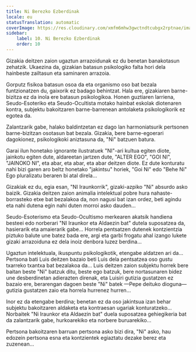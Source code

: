 ```yaml
---
title: Ni Berezko Ezberdinak
locale: eu
statusTranslation: automatic
coverImage: https://res.cloudinary.com/xmfm6mhw3gwctndtcubgx2rptnae/image/upload/v1740468922/small_cover_tratado_de_psicologia_revolucionaria_a4c0dca4e0.webp
sidebar:
    label: 10. Ni Berezko Ezberdinak
    order: 10
---
```

Gizakia deitzen zaion ugaztun arrazoidunak ez du benetan banakotasun zehatzik. Ukaezina da, gizakian batasun psikologiko falta hori dela hainbeste zailtasun eta saminaren arrazoia.

Gorputz fisikoa batasun osoa da eta organismo oso bat bezala funtzionatzen du, gaixorik ez badago behintzat. Hala ere, gizakiaren barne-bizitza ez da inola ere batasun psikologikoa. Honen guztiaren larriena, Seudo-Esoteriko eta Seudo-Ocultista motako hainbat eskolak diotenaren kontra, subjektu bakoitzaren barne-barrenean antolaketa psikologikorik ez egotea da.

Zalantzarik gabe, halako baldintzetan ez dago lan harmoniatsurik pertsonen barne-bizitzan osotasun bat bezala. Gizakia, bere barne-egoerari dagokionez, psikologikoki aniztasuna da, "Ni" batzuen batura.

Garai ilun honetako ignorante ilustratuek "NI"-ari kultua egiten diote, jainkotu egiten dute, aldareetan jartzen dute, "ALTER EGO", "GOI NI", "JAINOKO NI", eta abar, eta abar, eta abar deitzen diote. Ez dute konturatu nahi bizi garen aro beltz honetako "jakintsu" horiek, "Goi Ni" edo "Behe Ni" Ego pluralizatu beraren bi atal direla...

Gizakiak ez du, egia esan, "NI Iraunkorrik", gizaki-azpiko "Ni" absurdo asko baizik. Gizakia deitzen zaion animalia intelektual pobre hura nahaste-borrasteko etxe bat bezalakoa da, non nagusi bat izan ordez, beti agindu eta nahi dutena egin nahi duten morroi asko dauden...

Seudo-Esoterismo eta Seudo-Ocultismo merkearen akatsik handiena besteei edo norberari "NI Iraunkor eta Aldaezin bat" dutela suposatzea da, hasierarik eta amaierarik gabe... Horrela pentsatzen dutenek kontzientzia piztuko balute une batez bada ere, argi eta garbi frogatu ahal izango lukete gizaki arrazoiduna ez dela inoiz denbora luzez berdina...

Ugaztun intelektuala, ikuspuntu psikologikotik, etengabe aldatzen ari da... Pertsona bati Luis deitzen bazaio beti Luis dela pentsatzea oso gustu txarreko txantxa bat bezalakoa da... Luis deitzen zaion subjektu horrek bere baitan beste "Ni" batzuk ditu, beste ego batzuk, bere nortasunaren bidez une desberdinetan adierazten direnak, eta Luisiri gutizia gustatzen ez bazaio ere, berarengan dagoen beste "Ni" batek —Pepe deituko dioguna— gutizia gustatzen zaio eta horrela hurrenez hurren...

Inor ez da etengabe berdina; benetan ez da oso jakintsua izan behar subjektu bakoitzaren aldaketa eta kontraesan ugariak konturatzeko... Norbaitek "Ni Iraunkor eta Aldaezin bat" duela suposatzea gehiegikeria bat da zalantzarik gabe, hurkoarekiko eta norbere buruarekiko...

Pertsona bakoitzaren barruan pertsona asko bizi dira, "Ni" asko, hau edozein pertsona esna eta kontzientek egiaztatu dezake berez eta zuzenean...

